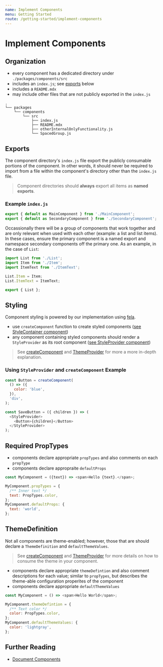```yaml
---
name: Implement Components
menu: Getting Started
route: /getting-started/implement-components
---
```


# Implement Components

## Organization

- every component has a dedicated directory under `./packages/components/src`
- includes an `index.js`; see [exports](#exports) below
- includes a `README.mdx`
- may include other files that are not publicly exported in the `index.js`

```shell
.
└── packages
    └── components
        └── src
            ├── index.js
            ├── README.mdx
            ├── otherInternalOnlyFunctionality.js
            └── SpacedGroup.js
```

## Exports

The component directory's `index.js` file export the publicly consumable portions of the component. In other words, it should never be required to import from a file within the component's directory other than the `index.js` file.

> Component directories should **always** export all items as **named exports**.

### Example `index.js`

```js
export { default as MainComponent } from './MainComponent';
export { default as SecondaryComponent } from './SecondaryComponent';
```

Occassionally there will be a group of components that work together and are only relevant when used with each other (example: a list and list items). In these cases, ensure the primary component is a named export and namespace secondary components off the primary one. As an example, in the case of `List`:

```js
import List from './List';
import Item from './Item';
import ItemText from './ItemText';

List.Item = Item;
List.ItemText = ItemText;

export { List };
```

## Styling

Component styling is powered by our implementation using [fela](https://fela.js.org).

- use `createComponent` function to create styled components ([see StyleContainer component](/components/style-container))
- any component containing styled components should render a `StyleProvider` as its root component ([see StyleProvider component](/components/style-provider))

> See [createComponent](/components/style-container#createcomponent) and [ThemeProvider](/components/style-container#themeprovider-component) for more a more in-depth explanation.

### Using `StyleProvider` and `createComponent` Example

```js
const Button = createComponent(
  () => ({
    color: 'blue',
  }),
  'div',
);

const SaveButton = ({ children }) => (
  <StyleProvider>
    <Button>{children}</Button>
  </StyleProvider>
);
```

## Required PropTypes

- components declare appropriate `propTypes` and also comments on each `propType`
- components declare appropraite `defaultProps`

```js
const MyComponent = ({text}) => <span>Hello {text}.</span>;

MyComponent.propTypes = {
  /** Inner text */
  text: PropTypes.color,
};
MyComponent.defaultProps: {
  text: 'world',
};
```

## ThemeDefinition

Not all components are theme-enabled; however, those that are should declare a `ThemeDefinition` and `defaultThemeValues`.

> See [createComponent](/components/style-container#createcomponent) and [ThemeProvider](/components/style-container#themeprovider-component) for more details on how to consume the theme in your component.

- components declare appropriate `themeDefintion` and also comment descriptions for each value; similar to `propTypes`, but describes the theme-able configuration properites of the component
- components declare appropriate `defaultThemeValues`

```js
const MyComponent = () => <span>Hello World</span>;

MyComponent.themeDefintion = {
  /** Text color */
  color: PropTypes.color,
};
MyComponent.defaultThemeValues: {
  color: 'lightgray',
};
```

## Further Reading

- [Document Components](/getting-started/document-components)
